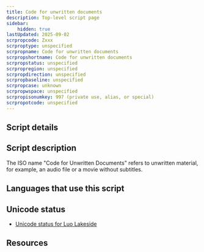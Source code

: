 ```yaml
---
title: Code for unwritten documents
description: Top-level script page
sidebar:
    hidden: true
lastUpdated: 2025-09-02
scrpropcode: Zxxx
scrproptype: unspecified
scrpropname: Code for unwritten documents
scrpropshortname: Code for unwritten documents
scrpropstatus: unspecified
scrpropregion: unspecified
scrpropdirection: unspecified
scrpropbaseline: unspecified
scrpropcase: unknown
scrpropwspace: unspecified
scrpropisonumkey: 997 (private use, alias, or special)
scrpropotcode: unspecified
---
```



## Script details

<ScriptDetails />

## Script description

The ISO name "Code for Unwritten Documents" refers to unwritten material, for example, an audio file or a movie without subtitles.

## Languages that use this script

<WsList script='Zxxx' wsMax='5' />

## Unicode status

- [Unicode status for Luo Lakeside](/scrlang/unicode/z-luo-lakeside-unicode)


## Resources

<ScriptResources detailSummary='seemore' />

